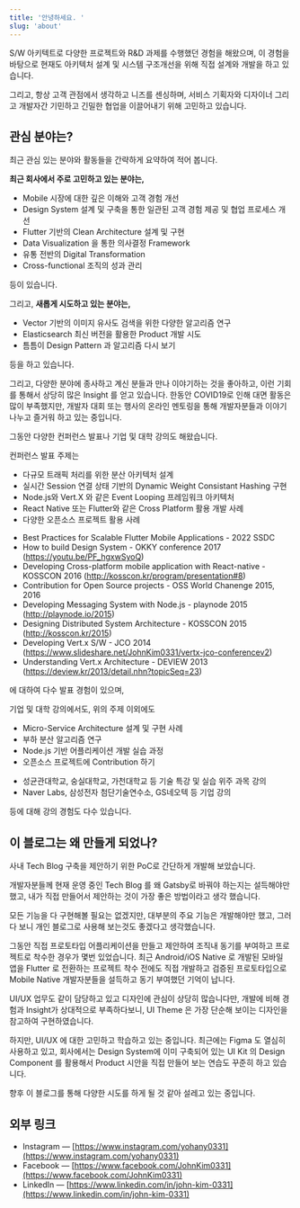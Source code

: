 ```yaml
---
title: '안녕하세요. '
slug: 'about'
---
```


S/W 아키텍트로 다양한 프로젝트와 R&D 과제를 수행했던 경험을 해왔으며, 이 경험을 바탕으로 현재도 아키텍처 설계 및 시스템 구조개선을 위해 직접 설계와 개발을 하고 있습니다.

그리고, 항상 고객 관점에서 생각하고 니즈를 센싱하며, 서비스 기획자와 디자이너 그리고 개발자간 기민하고 긴밀한 협업을 이끌어내기 위해 고민하고 있습니다.

## 관심 분야는?

최근 관심 있는 분야와 활동들을 간략하게 요약하여 적어 봅니다.

**최근 회사에서 주로 고민하고 있는 분야는,**

- Mobile 시장에 대한 깊은 이해와 고객 경험 개선
- Design System 설계 및 구축을 통한 일관된 고객 경험 제공 및 협업 프로세스 개선
- Flutter 기반의 Clean Architecture 설계 및 구현
- Data Visualization 을 통한 의사결정 Framework
- 유통 전반의 Digital Transformation
- Cross-functional 조직의 성과 관리

등이 있습니다.

그리고, **새롭게 시도하고 있는 분야는,**

- Vector 기반의 이미지 유사도 검색을 위한 다양한 알고리즘 연구
- Elasticsearch 최신 버전을 활용한 Product 개발 시도
- 틈틈이 Design Pattern 과 알고리즘 다시 보기

등을 하고 있습니다.

그리고, 다양한 분야에 종사하고 계신 분들과 만나 이야기하는 것을 좋아하고, 이런 기회를 통해서 상당히 많은 Insight 를 얻고 있습니다.
한동안 COVID19로 인해 대면 활동은 많이 부족했지만, 개발자 대회 또는 행사의 온라인 멘토링을 통해 개발자분들과 이야기 나누고 즐거워 하고 있는 중입니다.

그동안 다양한 컨퍼런스 발표나 기업 및 대학 강의도 해왔습니다.

컨퍼런스 발표 주제는

- 다규모 트래픽 처리를 위한 분산 아키텍처 설계
- 실시간 Session 연결 상태 기반의 Dynamic Weight Consistant Hashing 구현
- Node.js와 Vert.X 와 같은 Event Looping 프레임워크 아키텍처
- React Native 또는 Flutter와 같은 Cross Platform 활용 개발 사례
- 다양한 오픈소스 프로젝트 활용 사례

<Collapsible summary="주요 발표 상세 보기">

- Best Practices for Scalable Flutter Mobile Applications - 2022 SSDC
- How to build Design System - OKKY conference 2017 (https://youtu.be/PF_hgxwSyoQ)
- Developing Cross-platform mobile application with React-native - KOSSCON 2016 (http://kosscon.kr/program/presentation#8)
- Contribution for Open Source projects - OSS World Chanenge 2015, 2016
- Developing Messaging System with Node.js - playnode 2015 (http://playnode.io/2015)
- Designing Distributed System Architecture - KOSSCON 2015 (http://kosscon.kr/2015)
- Developing Vert.x S/W - JCO 2014 (https://www.slideshare.net/JohnKim0331/vertx-jco-conferencev2)
- Understanding Vert.x Architecture - DEVIEW 2013 (https://deview.kr/2013/detail.nhn?topicSeq=23)

</Collapsible>

에 대하여 다수 발표 경험이 있으며,

기업 및 대학 강의에서도, 위의 주제 이외에도

- Micro-Service Architecture 설계 및 구현 사례
- 부하 분산 알고리즘 연구
- Node.js 기반 어플리케이션 개발 실습 과정
- 오픈소스 프로젝트에 Contribution 하기

<Collapsible summary="기업 및 대학 상세 보기">

- 성균관대학교, 숭실대학교, 가천대학교 등 기술 특강 및 실습 위주 과목 강의
- Naver Labs, 삼성전자 첨단기술연수소, GS네오텍 등 기업 강의

</Collapsible>

등에 대해 강의 경험도 다수 있습니다.

## 이 블로그는 왜 만들게 되었나?

사내 Tech Blog 구축을 제안하기 위한 PoC로 간단하게 개발해 보았습니다.

개발자분들께 현재 운영 중인 Tech Blog 를 왜 Gatsby로 바꿔야 하는지는 설득해야만 했고, 내가 직접 만들어서 제안하는 것이 가장 좋은 방법이라고 생각 했습니다.

모든 기능을 다 구현해볼 필요는 없겠지만, 대부분의 주요 기능은 개발해야만 했고, 그러다 보니 개인 블로그로 사용해 보는것도 좋겠다고 생각했습니다.

그동안 직접 프로토타입 어플리케이션을 만들고 제안하여 조직내 동기를 부여하고 프로젝트로 착수한 경우가 몇번 있었습니다.
최근 Android/iOS Native 로 개발된 모바일 앱을 Flutter 로 전환하는 프로젝트 착수 전에도 직접 개발하고 검증된 프로토타입으로 Mobile Native 개발자분들을 설득하고 동기 부여했던 기억이 납니다.

UI/UX 업무도 같이 담당하고 있고 디자인에 관심이 상당히 많습니다만, 개발에 비해 경험과 Insight가 상대적으로 부족하다보니, UI Theme 은 가장 단순해 보이는 디자인을 참고하여 구현하였습니다.

하지만, UI/UX 에 대한 고민하고 학습하고 있는 중입니다.
최근에는 Figma 도 열심히 사용하고 있고, 회사에서는 Design System에 이미 구축되어 있는 UI Kit 의 Design Component 를 활용해서 Product 시안을 직접 만들어 보는 연습도 꾸준히 하고 있습니다.

향후 이 블로그를 통해 다양한 시도를 하게 될 것 같아 설레고 있는 중입니다.

## 외부 링크

- Instagram — [https://www.instagram.com/yohany0331](https://www.instagram.com/yohany0331)
- Facebook — [https://www.facebook.com/JohnKim0331](https://www.facebook.com/JohnKim0331)
- LinkedIn — [https://www.linkedin.com/in/john-kim-0331](https://www.linkedin.com/in/john-kim-0331)
